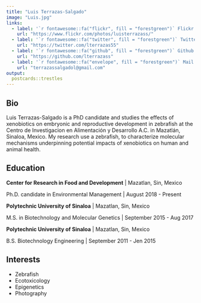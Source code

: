 ```yaml
---
title: "Luis Terrazas-Salgado"
image: "Luis.jpg"
links:
  - label: '`r fontawesome::fa("flickr", fill = "forestgreen")` Flickr'
    url: "https://www.flickr.com/photos/luisterrazass/"
  - label: '`r fontawesome::fa("twitter", fill = "forestgreen")` Twitter'
    url: "https://twitter.com/lterrazas55"
  - label: '`r fontawesome::fa("github", fill = "forestgreen")` Github'
    url: "https://github.com/lterrazass"
  - label: '`r fontawesome::fa("envelope", fill = "forestgreen")` Mail'
    url: "terrazassalgadol@gmail.com"
output:
  postcards::trestles
---
```

 
## Bio

Luis Terrazas-Salgado is a PhD candidate and studies the effects of xenobiotics on embryonic and reproductive development in zebrafish at the Centro de Investigacion en Alimentación y Desarrollo A.C. in Mazatlán, Sinaloa, Mexico.
My research use a zebrafish, to characterize molecular mechanisms underpinning potential impacts of xenobiotics on human and animal health.

## Education

**Center for Research in Food and Development** | Mazatlan, Sin, Mexico

Ph.D. candidate in Environmental Management | August 2018 - Present

**Polytechnic University of Sinaloa** | Mazatlan, Sin, Mexico

M.S. in Biotechnology and Molecular Genetics | September 2015 - Aug 2017

**Polytechnic University of Sinaloa** | Mazatlan, Sin, Mexico

B.S. Biotechnology Engineering | September 2011 - Jen 2015

## Interests

* Zebrafish
* Ecotoxicology
* Epigenetics
* Photography

